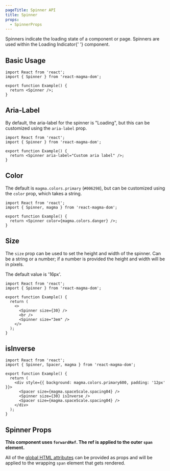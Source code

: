 ```yaml
---
pageTitle: Spinner API
title: Spinner
props:
  - SpinnerProps
---
```



<PageContent componentName="spinner" type="api">

<LeadParagraph>
  Spinners indicate the loading state of a component or page. Spinners are used
  within the <Link to="/api/loading-indicator">Loading Indicator</Link>{' '}
  component.
</LeadParagraph>

## Basic Usage

```tsx
import React from 'react';
import { Spinner } from 'react-magma-dom';

export function Example() {
  return <Spinner />;
}
```

## Aria-Label

By default, the aria-label for the spinner is "Loading", but this can be customized using the `aria-label` prop.

```tsx
import React from 'react';
import { Spinner } from 'react-magma-dom';

export function Example() {
  return <Spinner aria-label="Custom aria label" />;
}
```

## Color

The default is `magma.colors.primary` (`#006298`), but can be customized using the `color` prop, which takes a string.

```tsx
import React from 'react';
import { Spinner, magma } from 'react-magma-dom';

export function Example() {
  return <Spinner color={magma.colors.danger} />;
}
```

## Size

The `size` prop can be used to set the height and width of the spinner. Can be a string or a number; if a number is provided the height and width will be in pixels.

The default value is '16px'.

```tsx
import React from 'react';
import { Spinner } from 'react-magma-dom';

export function Example() {
  return (
    <>
      <Spinner size={30} />
      <br />
      <Spinner size="3em" />
    </>
  );
}
```

## isInverse

```tsx
import React from 'react';
import { Spinner, Spacer, magma } from 'react-magma-dom';

export function Example() {
  return (
    <div style={{ background: magma.colors.primary600, padding: '12px' }}>
      <Spacer size={magma.spaceScale.spacing04} />
      <Spinner size={30} isInverse />
      <Spacer size={magma.spaceScale.spacing04} />
    </div>
  );
}
```

## Spinner Props

**This component uses `forwardRef`. The ref is applied to the outer `span` element.**

All of the [global HTML attributes](https://developer.mozilla.org/en-US/docs/Web/HTML/Global_attributes) can be provided as props and will be applied to the wrapping `span` element that gets rendered.

<SpinnerProps />

</PageContent>
